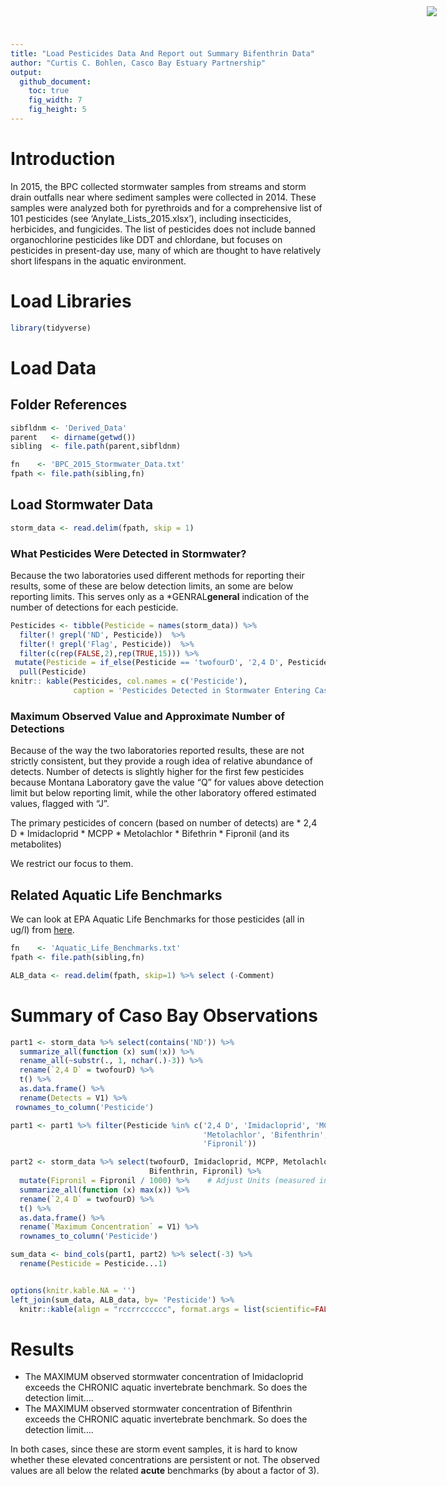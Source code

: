 ```yaml
---
title: "Load Pesticides Data And Report out Summary Bifenthrin Data"
author: "Curtis C. Bohlen, Casco Bay Estuary Partnership"
output:
  github_document:
    toc: true
    fig_width: 7
    fig_height: 5
---
```

<img
    src="https://www.cascobayestuary.org/wp-content/uploads/2014/04/logo_sm.jpg"
    style="position:absolute;top:10px;right:50px;" />

# Introduction
In 2015, the BPC collected stormwater samples from streams and storm drain
outfalls near where sediment samples were collected in 2014. These samples were
analyzed both for pyrethroids and for a comprehensive list of 101 pesticides
(see 'Anylate_Lists_2015.xlsx'), including insecticides, herbicides, and
fungicides.  The list of pesticides does not include banned organochlorine
pesticides like DDT and chlordane, but focuses on pesticides in present-day use,
many of which are thought to have relatively short lifespans in the aquatic
environment.

# Load Libraries
```r
library(tidyverse)
```

# Load Data
## Folder References
```r
sibfldnm <- 'Derived_Data'
parent   <- dirname(getwd())
sibling  <- file.path(parent,sibfldnm)

fn    <- 'BPC_2015_Stormwater_Data.txt'
fpath <- file.path(sibling,fn)
```

## Load Stormwater Data
```r
storm_data <- read.delim(fpath, skip = 1)
```

### What Pesticides Were Detected in Stormwater?
Because the two laboratories used different methods for reporting their results,
some of these are below detection limits, an some are below reporting limits.
This serves only as a *GENRAL**general** indication of the number of 
detections for each pesticide.
```r
Pesticides <- tibble(Pesticide = names(storm_data)) %>%
  filter(! grepl('ND', Pesticide))  %>%
  filter(! grepl('Flag', Pesticide))  %>%
  filter(c(rep(FALSE,2),rep(TRUE,15))) %>%
 mutate(Pesticide = if_else(Pesticide == 'twofourD', '2,4 D', Pesticide)) %>%
  pull(Pesticide)
knitr:: kable(Pesticides, col.names = c('Pesticide'), 
              caption = 'Pesticides Detected in Stormwater Entering Casco Bay, 2015 BPC Stormwater Study')
```

### Maximum Observed Value and Approximate Number of Detections 
Because of the way the two laboratories reported results, these are not strictly
consistent, but they provide a rough idea of relative abundance of detects.
Number of detects is slightly higher for the first few pesticides because
Montana Laboratory gave the value "Q" for values above detection limit but below
reporting limit, while the other laboratory offered estimated values, flagged
with "J".

The  primary pesticides of concern (based on number of detects) are
*  2,4 D
*  Imidacloprid
*  MCPP
*  Metolachlor
*  Bifethrin
*  Fipronil (and its metabolites)

We restrict our focus to them.

##  Related Aquatic Life Benchmarks
We can look at EPA Aquatic Life Benchmarks for those pesticides (all in ug/l) from [here](https://www.epa.gov/pesticide-science-and-assessing-pesticide-risks/aquatic-life-benchmarks-and-ecological-risk).
```r
fn    <- 'Aquatic_Life_Benchmarks.txt'
fpath <- file.path(sibling,fn)

ALB_data <- read.delim(fpath, skip=1) %>% select (-Comment)
```

# Summary of Caso Bay Observations
```r
part1 <- storm_data %>% select(contains('ND')) %>%
  summarize_all(function (x) sum(!x)) %>%
  rename_all(~substr(., 1, nchar(.)-3)) %>%
  rename(`2,4 D` = twofourD) %>%
  t() %>%
  as.data.frame() %>%
  rename(Detects = V1) %>%
 rownames_to_column('Pesticide')

part1 <- part1 %>% filter(Pesticide %in% c('2,4 D', 'Imidacloprid', 'MCPP', 
                                           'Metolachlor', 'Bifenthrin',
                                           'Fipronil'))

part2 <- storm_data %>% select(twofourD, Imidacloprid, MCPP, Metolachlor, 
                               Bifenthrin, Fipronil) %>%
  mutate(Fipronil = Fipronil / 1000) %>%    # Adjust Units (measured in ng/l)
  summarize_all(function (x) max(x)) %>%
  rename(`2,4 D` = twofourD) %>%
  t() %>%
  as.data.frame() %>%
  rename(`Maximum Concentration` = V1) %>%
  rownames_to_column('Pesticide')

sum_data <- bind_cols(part1, part2) %>% select(-3) %>% 
  rename(Pesticide = Pesticide...1)


options(knitr.kable.NA = '')
left_join(sum_data, ALB_data, by= 'Pesticide') %>%
  knitr::kable(align = "rccrrcccccc", format.args = list(scientific=FALSE))
```

# Results
*  The MAXIMUM observed stormwater concentration of Imidacloprid exceeds the 
CHRONIC aquatic invertebrate benchmark.  So does the detection limit....  
*  The MAXIMUM observed stormwater concentration of Bifenthrin exceeds the 
CHRONIC aquatic invertebrate benchmark.  So does the detection limit....  

In both cases, since these are storm event samples, it is hard to know whether
these elevated concentrations are persistent or not.  The observed values are
all below the related **acute** benchmarks (by about a factor of 3).

